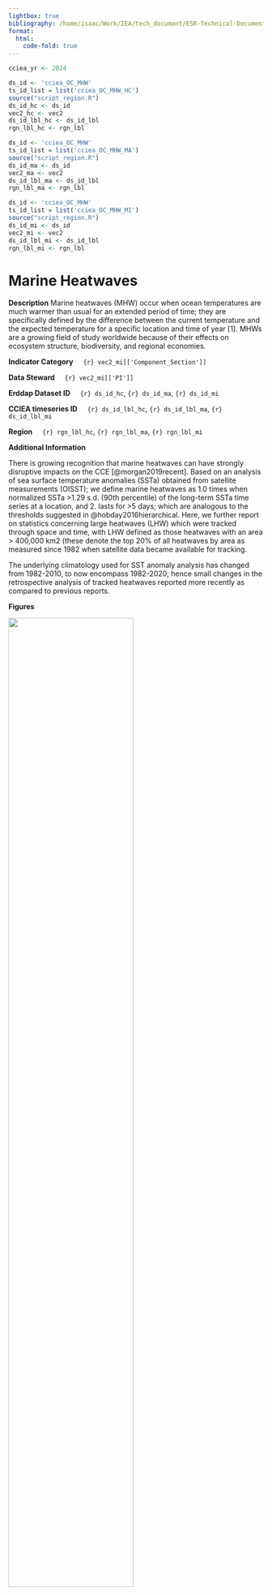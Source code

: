 ```yaml
---
lightbox: true
bibliography: /home/isaac/Work/IEA/tech_document/ESR-Technical-Documentation/ESR-Technical-Documentation/esr-bibliography.bib
format:
  html: 
    code-fold: true
---
```


```r
cciea_yr <- 2024

ds_id <- 'cciea_OC_MHW'	   
ts_id_list = list('cciea_OC_MHW_HC')
source("script_region.R")
ds_id_hc <- ds_id
vec2_hc <- vec2
ds_id_lbl_hc <- ds_id_lbl
rgn_lbl_hc <- rgn_lbl

ds_id <- 'cciea_OC_MHW'	   
ts_id_list = list('cciea_OC_MHW_MA')
source("script_region.R")
ds_id_ma <- ds_id
vec2_ma <- vec2
ds_id_lbl_ma <- ds_id_lbl
rgn_lbl_ma <- rgn_lbl

ds_id <- 'cciea_OC_MHW'	   
ts_id_list = list('cciea_OC_MHW_MI')
source("script_region.R")
ds_id_mi <- ds_id
vec2_mi <- vec2
ds_id_lbl_mi <- ds_id_lbl
rgn_lbl_mi <- rgn_lbl


```


# Marine Heatwaves

**Description** 
Marine heatwaves (MHW) occur when ocean temperatures are much warmer than usual for an extended period of time; they are specifically defined by the difference between the current temperature and the expected temperature for a specific location and time of year [1]. MHWs are a growing field of study worldwide because of their effects on ecosystem structure, biodiversity, and regional economies.

**Indicator Category**  &nbsp; &nbsp; `{r} vec2_mi[['Component_Section']]`
 
**Data Steward**  &nbsp; &nbsp; `{r} vec2_mi[['PI']]`

**Erddap Dataset ID**  &nbsp; &nbsp; `{r} ds_id_hc`, `{r} ds_id_ma`, `{r} ds_id_mi`


**CCIEA timeseries ID**  &nbsp; &nbsp; `{r} ds_id_lbl_hc`,  `{r} ds_id_lbl_ma`, `{r} ds_id_lbl_mi`

**Region** &nbsp; &nbsp;  `{r} rgn_lbl_hc`, `{r} rgn_lbl_ma`, `{r} rgn_lbl_mi`


**Additional Information**

There is growing recognition that marine heatwaves can have strongly disruptive impacts on the CCE [@morgan2019recent].
Based on an analysis of sea surface temperature anomalies (SSTa) obtained from satellite measurements (OISST); we define marine heatwaves as 1.0 times when normalized SSTa \>1.29 s.d. (90th percentile) of the long-term SSTa time series at a location, and 2. lasts for \>5 days; which are analogous to the thresholds suggested in @hobday2016hierarchical. 
Here, we further report on statistics concerning large heatwaves (LHW) which were tracked through space and time, with LHW defined as those heatwaves with an area \> 400,000 km2 (these denote the top 20% of all heatwaves by area as measured since 1982 when satellite data became available for tracking.

The underlying climatology used for SST anomaly analysis has changed from 1982-2010, to now encompass 1982-2020; hence small changes in the retrospective analysis of tracked heatwaves reported more recently as compared to previous reports.


**Figures**

::: {#fig-mhw_M}
![](plots/oc_mhw_heatwave_cover_sum_area_intensity_Monthly.png){width=70%}




:::

<br>
<br>
<br>

::: {#fig-mhw_S layout-ncol=3, layout="[50,-1,50,-1,50]"  }

![Heatwave Cover](plots/oc_mhw_heatwave_cover_Season.png){#fig-mhw_hc_S}

![Sum Area](plots/oc_mhw_sum_area_Season.png){#fig-mhw_ma_S}

![Intensity](plots/oc_mhw_intensity_Season.png){#fig-mhw_mi_S}


Seasonal averages of the monthly MHW time series.
:::

**`{r} cciea_yr` Conditions**

+ Monthly MHW sum area @fig-mhw_M was above the long-term mean during summer and fall 2024.
+ Winter, Spring and Summer MHW sum area @fig-mhw_ma_S had 2024 values lower than 2023.
+ Heat wave cover during the winter 2024 @fig-mhw_hc_S was above 1 sd, this probably can be attributed to El Niño elevating coastal temperatures @fig-sst_spatial_winter.

**References**
